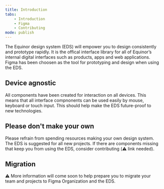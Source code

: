---
title: Introduction
tabs:
    - Introduction
    - Figma
    - Contributing
mode: publish
---


The Equinor design system (EDS) will empower you to design consistently and prototype rapidly.
It is the offical interface library for all of Equinor’s internal digital interfaces such as products, apps and web applications. Figma has been choosen as the tool for prototyping and design when using the EDS. 


## Device agnostic

All components have been created for interaction on all devices. This means that all interface compnonents can be used easily by mouse, keyboard or touch input.
This should help make the EDS future-proof to new technologies.


## Please don't make your own

Please refrain from spending resources making your own design system.
The EDS is suggested for all new projects.
If there are components missing that keep you from using the EDS, consider contributing (:warning: link needed).


## Migration

:warning: More information will come soon to help prepare you to migrate your team and projects to Figma Organization and the EDS.
